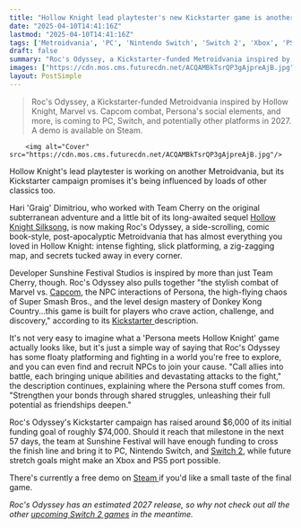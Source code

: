 ```yaml
---
title: "Hollow Knight lead playtester's new Kickstarter game is another slick Metroidvania that's also coming to Nintendo Switch 2"
date: "2025-04-10T14:41:16Z"
lastmod: "2025-04-10T14:41:16Z"
tags: ['Metroidvania', 'PC', 'Nintendo Switch', 'Switch 2', 'Xbox', 'PS5', 'Kickstarter', 'Action', 'Platformer', 'Indie']
draft: false
summary: "Roc's Odyssey, a Kickstarter-funded Metroidvania inspired by Hollow Knight, Marvel vs. Capcom combat, Persona's social elements, and more, is coming to PC, Switch, and potentially other platforms in 2027. A demo is available on Steam."
images: ["https://cdn.mos.cms.futurecdn.net/ACQAMBkTsrQP3gAjpreAjB.jpg"]
layout: PostSimple
---
```

> Roc's Odyssey, a Kickstarter-funded Metroidvania inspired by Hollow Knight, Marvel vs. Capcom combat, Persona's social elements, and more, is coming to PC, Switch, and potentially other platforms in 2027. A demo is available on Steam.


        <img alt="Cover" src="https://cdn.mos.cms.futurecdn.net/ACQAMBkTsrQP3gAjpreAjB.jpg"/>
        
Hollow Knight's lead playtester is working on another Metroidvania, but its Kickstarter campaign promises it's being influenced by loads of other classics too.

Hari 'Graig' Dimitriou, who worked with Team Cherry on the original subterranean adventure and a little bit of its long-awaited sequel [Hollow Knight Silksong](https://www.gamesradar.com/hollow-knight-silksong-guide/), is now making Roc's Odyssey, a side-scrolling, comic book-style, post-apocalyptic Metroidvania that has almost everything you loved in Hollow Knight: intense fighting, slick platforming, a zig-zagging map, and secrets tucked away in every corner.

Developer Sunshine Festival Studios is inspired by more than just Team Cherry, though. Roc's Odyssey also pulls together "the stylish combat of Marvel vs. [Capcom](https://www.gamesradar.com/tag/capcom/), the NPC interactions of Persona, the high-flying chaos of Super Smash Bros., and the level design mastery of Donkey Kong Country...this game is built for players who crave action, challenge, and discovery," according to its [Kickstarter ](https://www.kickstarter.com/projects/sunshinefestival/rocs-odyssey-a-hollow-knight-inspired-2d-metroidvania/description)description.

It's not very easy to imagine what a 'Persona meets Hollow Knight' game actually looks like, but it's just a simple way of saying that Roc's Odyssey has some floaty platforming and fighting in a world you're free to explore, and you can even find and recruit NPCs to join your cause. "Call allies into battle, each bringing unique abilities and devastating attacks to the fight," the description continues, explaining where the Persona stuff comes from. "Strengthen your bonds through shared struggles, unleashing their full potential as friendships deepen."

Roc's Odyssey's Kickstarter campaign has raised around $6,000 of its initial funding goal of roughly $74,000. Should it reach that milestone in the next 57 days, the team at Sunshine Festival will have enough funding to cross the finish line and bring it to PC, Nintendo Switch, and [Switch 2](https://www.gamesradar.com/nintendo-switch-2-guide/), while future stretch goals might make an Xbox and PS5 port possible.

There's currently a free demo on [Steam ](https://store.steampowered.com/app/3083150/Rocs_Odyssey_Demo/)if you'd like a small taste of the final game.

*Roc's Odyssey has an estimated 2027 release, so why not check out all the other *[<em>upcoming Switch 2 games</em>](https://www.gamesradar.com/upcoming-switch-2-games/)* in the meantime.*
        